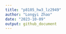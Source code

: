 ```yaml
---
title: "p8105_hw3_lz2949"
author: "Longyi Zhao"
date: "2023-10-09"
output: github_document
---
```


